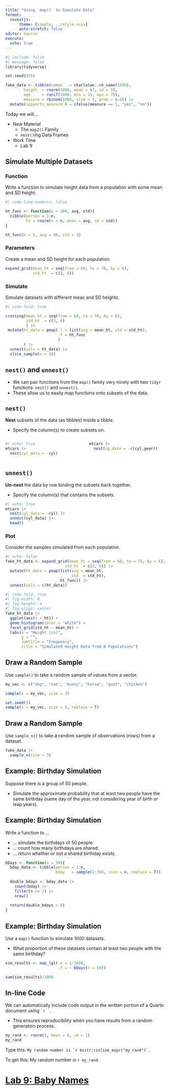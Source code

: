```yaml
---
title: "Using `map()` to Simulate Data"
format: 
  revealjs:
      theme: [simple, ../style.scss]
      auto-stretch: false
editor: source
execute:
  echo: true
---
```


```r
#| include: false
#| message: false
library(tidyverse)

set.seed(435)

fake_data <- tibble(names   = charlatan::ch_name(1000),
        height  = rnorm(1000, mean = 67, sd = 3),
        age     = runif(1000, min = 15, max = 75),
        measure = rbinom(1000, size = 1, prob = 0.6)) |> 
  mutate(supports_measure_A = ifelse(measure == 1, "yes", "no"))

```

Today we will...

-   New Material
    -   The `map2()` Family
    -   `nest()`ing Data Frames
-   Work Time
    -   Lab 9

## Simulate Multiple Datasets

::: panel-tabset

### Function

Write a function to simulate height data from a population with some mean and SD height.

```r
#| code-line-numbers: false

ht_func <- function(n = 200, avg, std){
  tibble(person = 1:n,
         ht = rnorm(n = n, mean = avg, sd = std))
}

ht_func(n = 5, avg = 66, std = 3)
```

### Parameters

Create a mean and SD height for each population.

```r
expand_grid(mean_ht = seq(from = 60, to = 78, by = 6),
            std_ht  = c(3, 6))
```

### Simulate

Simulate datasets with different mean and SD heights.

```r
#| code-fold: true

crossing(mean_ht = seq(from = 60, to = 78, by = 6),
         std_ht  = c(3, 6)
         ) |> 
 mutate(ht_data = pmap(.l = list(avg = mean_ht, std = std_ht), 
                       .f = ht_func
                       )
        ) |> 
  unnest(cols = ht_data) |> 
  slice_sample(n = 10)
```

## `nest()` and `unnest()`

-   We can pair functions from the `map()` family very nicely with two `tidyr`
functions: `nest()` and `unnest()`.
-   These allow us to easily map functions onto subsets of the data.

## `nest()`

**Nest** subsets of the data (as tibbles) inside a tibble.

-   Specify the column(s) to create subsets on.

::: columns
::: {.column width="50%"}
```r
#| echo: true
mtcars |> 
  nest(cyl_data = -cyl)
```
:::

::: {.column width="50%"}
```r
mtcars |> 
  nest(cg_data = -c(cyl,gear))
```
:::
:::

## `unnest()`

**Un-nest** the data by row binding the subsets back together.

-   Specify the column(s) that contains the subsets.

```r
#| echo: true
mtcars |> 
  nest(cyl_data = -cyl) |> 
  unnest(cyl_data) |> 
  head()
```


### Plot

Consider the samples simulated from each population.

```r
#| echo: false
fake_ht_data <- expand_grid(mean_ht = seq(from = 60, to = 78, by = 6),
                          std_ht  = c(3, 6)) |> 
  mutate(ht_data = pmap(list(avg = mean_ht,
                             std  = std_ht),
                        ht_func)) |>
  unnest(cols = c(ht_data))
```

```r
#| code-fold: true
#| fig-width: 8
#| fig-height: 4
#| fig-align: center
fake_ht_data |> 
  ggplot(aes(x = ht)) +
  geom_histogram(color = "white") +
  facet_grid(std_ht ~ mean_ht) +
  labs(x = "Height (in)",
       y = "",
       subtitle = "Frequency",
       title = "Simulated Height Data from 8 Populations")
```
:::

## Draw a Random Sample

Use `sample()` to take a random sample of values from a vector.

```r
my_vec <- c("dog", "cat", "bunny", "horse", "goat", "chicken")

sample(x = my_vec, size = 3)

set.seed(1)
sample(x = my_vec, size = 5, replace = T)
```


## Draw a Random Sample

Use `sample_n()` to take a random sample of observations (rows) from a dataset.

```r
fake_data |> 
  sample_n(size = 3)
```


## Example: Birthday Simulation

Suppose there is a group of 50 people.

+ Simulate the approximate probability that at least two people have the same birthday (same day of the year, not considering year of birth or leap years).


## Example: Birthday Simulation

Write a function to ...

+ ... simulate the birthdays of 50 people.
+ ... count how many birthdays are shared.
+ ... return whether or not a shared birthday exists.

```r
bDays <- function(n = 50){
  bday_data <- tibble(person = 1:n,
                      bday   = sample(1:365, size = n, replace = T))
  
  double_bdays <- bday_data |> 
    count(bday) |> 
    filter(n >= 2) |> 
    nrow()
  
  return(double_bdays > 0)
}
```


## Example: Birthday Simulation

Use a `map()` function to simulate 1000 datasets.

+ What proportion of these datasets contain at least two people with the same birthday?

```r
sim_results <- map_lgl(.x = 1:1000,
                       .f = ~ bDays(n = 50))

sum(sim_results)/1000
```





## In-line Code

We can automatically include code output in the written portion of a Quarto document using `` `r ` ``.

+ This ensures reproducibility when you have results from a random generation process.

```r
my_rand <- rnorm(1, mean = 0, sd = 1)
my_rand
```

Type this: `` My random number is `r knitr::inline_expr("my_rand")`. ``

To get this: My random number is `r my_rand`.

# [Lab 9: Baby Names](https://zoerehnberg.github.io/STAT331-S23/lab_assignments/lab9/LA9_regression.html)
